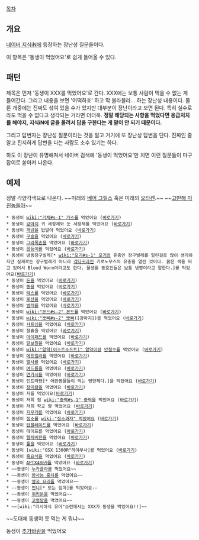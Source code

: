 [[목차]]

== 개요 ==
[[네이버 지식iN]]에 등장하는 장난성 질문들이다.

이 항목은 '동생이 먹었어요'로 쉽게 들어올 수 있다.

== 패턴 ==
제목은 먼저 '동생이 XXX를 먹었어요'로 간다. XXX에는 보통 사람이 먹을 수 없는 게 들어간다. 그리고 내용을 보면 '어떡하죠' 하고 막 블라블라... 하는 장난성 내용이다. 물론 개중에는 진짜도 섞여 있을 수가 있지만 대부분이 장난이라고 보면 된다. 특히 실수로라도 먹을 수 없다고 생각되는 거라면 더더욱. '''정말 해당되는 사항을 먹었다면 응급처치를 해야지, 지식iN에 글을 올려서 답을 구한다는 게 말이 안 되기 때문이다.'''

그리고 답변자는 장난성 질문이라는 것을 알고 거기에 또 장난성 답변을 단다. 진짜인 줄 알고 진지하게 답변을 다는 사람도 소수 있기는 하다.

하도 이 장난이 유명해져서 네이버 검색에 '동생이 먹었어요'만 치면 이런 질문들이 마구잡이로 쏟아져 나온다.

== 예제 ==
정말 각양각색으로 나온다. ~~미래의 [[베어 그릴스]] 혹은 미래의 [[오타켄]].~~ ~~[[고만해 미친놈들아]]~~
 * 동생이 [[wiki:"기체#s-1" 가스]]를 먹었어요 ([http://kin.naver.com/qna/detail.nhn?d1id=8&dirId=801&docId=153668317 바로가기])
 * 동생이 [[강아지]] 귀 세정제와 눈 세정제를 먹었어요 ([http://kin.naver.com/qna/detail.nhn?d1id=8&dirId=80501&docId=31102219 바로가기])
 * 동생이 [[개념]]을 밥말아 먹었어요 ([http://kin.naver.com/qna/detail.nhn?d1id=8&dirId=801&docId=168596812 바로가기])
 * 동생이 [[구슬]]을 먹었어요 ([http://kin.naver.com/qna/detail.nhn?d1id=3&dirId=31204&docId=50292012 바로가기])
 * 동생이 [[그라목손]]을 먹었어요 ([http://kin.naver.com/qna/detail.nhn?d1id=7&dirId=708&docId=115141683 바로가기])
 * 동생이 [[꼽등이]]를 먹었어요 ([http://kin.naver.com/qna/detail.nhn?d1id=3&dirId=3&docId=156593133 바로가기])
 * 동생이 냉동장구벌레[* [[wiki:"모기#s-1" 모기]]의 유충인 장구벌레를 얼린걸로 많이 생각하지만 실제로는 장구벌레가 아니라 [[각다귀]]과인 키로노무스의 유충을 얼린 것이다. 붉은 색을 띄고 있어서 Blood Worm이라고도 한다. 물생활 동호인들은 보통 냉짱이라고 말한다.]를 먹었어요([http://kin.naver.com/qna/detail.nhn?d1id=8&dirId=80508&docId=128793757 바로가기])
 * 동생이 [[돈]]을 먹었어요 ([http://kin.naver.com/qna/detail.nhn?d1id=4&dirId=4&docId=206106838 바로가기])
 * 동생이 [[똥]]을 먹었어요 ([http://kin.naver.com/qna/detail.nhn?d1id=7&dirId=70104&docId=28208015 바로가기])
 * 동생이 [[락스]]를 먹었어요 ([http://kin.naver.com/qna/detail.nhn?d1id=5&dirId=50503&docId=153676064 바로가기])
 * 동생이 [[로션]]을 먹었어요 ([http://kin.naver.com/qna/detail.nhn?d1id=13&dirId=130102&docId=39923630 바로가기])
 * 동생이 [[벌레]]를 먹었어요 ([http://kin.naver.com/qna/detail.nhn?d1id=8&dirId=8&docId=153727414 바로가기])
 * 동생이 [[wiki:"본드#s-2" 본드]]를 먹었어요 ([http://kin.naver.com/qna/detail.nhn?d1id=8&dirId=8&docId=149964364 바로가기])
 * 동생이 [[wiki:"뽀삐#s-2" 뽀삐]]([강아지])를 먹었어요 ([http://kin.naver.com/qna/detail.nhn?d1id=13&dirId=1305&docId=162230152 바로가기])
 * 동생이 [[샤프]]심을 먹었어요 ([http://kin.naver.com/qna/detail.nhn?d1id=8&dirId=801&docId=155693133 바로가기])
 * 동생이 찰흙을 먹었어요 ([http://kin.naver.com/qna/detail.nhn?d1id=7&dirId=708&docId=159523687 바로가기])
 * 동생이 [[아이패드]]를 먹었어요 ([http://kin.naver.com/qna/detail.nhn?d1id=7&dirId=706&docId=155056621 바로가기])
 * 동생이 [[알보칠]]을 먹었어요 ([http://kin.naver.com/qna/detail.nhn?d1id=7&dirId=70401&docId=162646901 바로가기])
 * 동생이 [[wiki:"알약(이스트소프트)" 알약]]이랑 [[안철수]]를 먹었어요 ([http://kin.naver.com/qna/detail.nhn?d1id=7&dirId=70401&docId=167220416 바로가기])
 * 동생이 [[에프킬라]]를 먹었어요 ([http://kin.naver.com/qna/detail.nhn?d1id=7&dirId=70402&docId=171710830 바로가기])
 * 동생이 [[엘사]]를 먹었어요 ([http://kin.naver.com/qna/detail.nhn?d1id=13&dirId=1305&docId=192477920&qb=64+Z7IOd7J20IOuoueyXiOyWtOyalA==&enc=utf8&section=kin&rank=16&search_sort=0&spq=0 바로가기])
 * 동생이 [[여드름]]을 먹었어요 ([http://kin.naver.com/qna/detail.nhn?d1id=7&dirId=70116&docId=153676296 바로가기])
 * 동생이 [[연가시]]를 먹었어요 ([http://kin.naver.com/qna/detail.nhn?d1id=8&dirId=802&docId=154469268 바로가기])
 * 동생이 인트라젠[* 애완동물들이 먹는 영양제다.]을 먹었어요 ([http://kin.naver.com/qna/detail.nhn?d1id=8&dirId=8&docId=145839509 바로가기])
 * 동생이 [[장미칼]]을 먹었어요 ([http://kin.naver.com/qna/detail.nhn?d1id=8&dirId=8&docId=170611367 바로가기])
 * 동생이 저를 먹었어요([http://kin.naver.com/qna/detail.nhn?d1id=13&dirId=1305&docId=210664719&qb=64+Z7IOd7J20IOuoueyXiOyWtOyalA==&enc=utf8&section=kin&rank=10&search_sort=0&spq=0&sp=1&pid=Sb2RxwoRR0GssuNDbG8sssssssV-287300&sid=VG2HWAoUU1MAACMsC%40w 바로가기])
 * 동생이 저희 집 [[wiki:"중력#s-1" 중력]]을 먹었어요 ([http://kin.naver.com/qna/detail.nhn?d1id=11&dirId=1117&docId=160914014 바로가기])
 * 동생이 저희 학교 짱 먹었어요 ([http://kin.naver.com/qna/detail.nhn?d1id=8&dirId=8&docId=153667455 바로가기])
 * 동생이 [[지우개]]를 먹었어요 ([http://kin.naver.com/qna/detail.nhn?d1id=7&dirId=706&docId=153715645 바로가기])
 * 동생이 [[질소]]를 [[wiki:"질소과자" 먹었어요]] ([http://kin.naver.com/qna/detail.nhn?d1id=11&dirId=11&docId=166378897 바로가기])
 * 동생이 [[탑블레이드]]를 먹었어요 ([http://kin.naver.com/qna/detail.nhn?d1id=2&dirId=20133&docId=164554126 바로가기])
 * 동생이 테이프를 먹었어요 ([http://kin.naver.com/qna/detail.nhn?d1id=13&dirId=1305&docId=153769148 바로가기])
 * 동생이 [[텔레비전]]을 먹었어요 ([http://kin.naver.com/qna/detail.nhn?d1id=13&dirId=1305&docId=155438831 바로가기])
 * 동생이 [[풀]]을 먹었어요 ([http://kin.naver.com/qna/detail.nhn?d1id=13&dirId=13040101&docId=42676487 바로가기])
 * 동생이 [wiki:"GSX 1300R"하야부사]를 먹었어요 ([http://kin.naver.com/qna/detail.nhn?d1id=11&dirId=110102&docId=156033765 바로가기])
 * 동생이 [[흑요석]]을 먹었어요 ([http://kin.naver.com/qna/detail.nhn?d1id=13&dirId=130406&docId=161131177 바로가기])
 * 동생이 [[APTX4869]]를 먹었어요 ([http://kin.naver.com/qna/detail.nhn?d1id=8&dirId=8&docId=153716942 바로가기])
 * ~~동생이 [[누카콜라]]를 먹었어요~~
 * ~~동생이 [[방사능 홍차]]를 먹었어요~~
 * ~~동생이 [[영국 요리]]를 먹었어요~~
 * --동생이 [[언니]][* 또는 엄마]를 먹었어요--
 * ~~동생이 [[위키분]]을 먹었어요~~
 * ~~동생이 [[코렁탕]]을 먹었어요~~
 * ~~[wiki:"러시아식 유머"소련에서는 XXX가 동생을 먹었어요!!]~~
~~도대체 동생이 못 먹는 게 뭐냐~~

동생이 [[추가바람]]을 먹었어요

